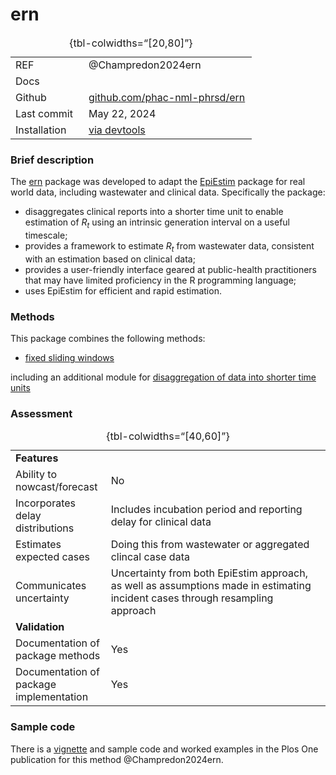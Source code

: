 # ern { .unnumbered}

| | 
|:---|:--------|
| REF| @Champredon2024ern|
| Docs| |
| Github| [github.com/phac-nml-phrsd/ern](https://github.com/phac-nml-phrsd/ern) |
| Last commit|May 22, 2024 |
| Installation | [via devtools](https://github.com/phac-nml-phrsd/ern)|
: {tbl-colwidths="[20,80]"}

### Brief description

The [ern](package_ern.qmd) package was developed to adapt the [EpiEstim](package_EpiEstim.qmd) package for real world data, including wastewater and clinical data. Specifically the package:

-   disaggregates clinical reports into a shorter time unit to enable estimation of $R_t$ using an intrinsic generation interval on a useful timescale;
-   provides a framework to estimate $R_t$ from wastewater data, consistent with an estimation based on clinical data;
-   provides a user-friendly interface geared at public-health practitioners that may have limited proficiency in the R programming language;
-   uses EpiEstim for efficient and rapid estimation.

### Methods

This package combines the following methods:

- [fixed sliding windows](methods_time.qmd#sec-fixedwindow)

including an additional module for [disaggregation of data into shorter time units](methods_time.qmd#sec-disagg)

### Assessment

| | 
|:---|:--------|
|<strong>Features</strong>||
| Ability to nowcast/forecast| No |
| Incorporates delay distributions| Includes incubation period and reporting delay for clinical data |
| Estimates expected cases| Doing this from wastewater or aggregated clincal case data |
| Communicates uncertainty| Uncertainty from both EpiEstim approach, as well as assumptions made in estimating incident cases through resampling approach |
|<strong>Validation</strong>||
| Documentation of package methods| Yes|
| Documentation of package implementation| Yes |
: {tbl-colwidths="[40,60]"}

### Sample code

There is a [vignette](https://cran.r-project.org/web/packages/ern/vignettes/est-rt.html) and sample code and worked examples in the Plos One publication for this method @Champredon2024ern.
